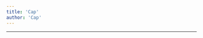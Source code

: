 ```yaml
---
title: 'Cap'
author: 'Cap'
---
```


---

<CharacterInfo
    name='Cap'
    image='/assets/icons/otom/wiki media/chars/cap.png' 
    caption='por que você não vai jogar baseball?'
    icon='/assets/icons/otom/wiki media/icons/cap.png'
    nickname='Bro'
    pronouns='ele/dele'
    species='Boné'
    voice='Diamondy'
    hobbies='N/A'
/>